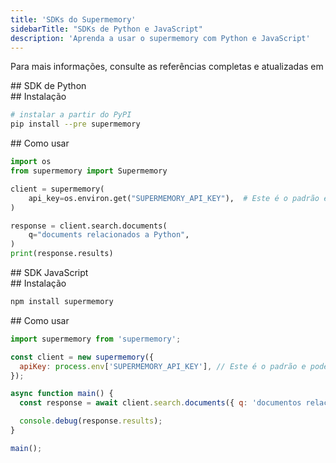 ```yaml
---
title: 'SDKs do Supermemory'
sidebarTitle: "SDKs de Python e JavaScript"
description: 'Aprenda a usar o supermemory com Python e JavaScript'
---
```


Para mais informações, consulte as referências completas e atualizadas em

<Columns cols={2}>
  <Card title="SDK de Python" icon="python" href="https://pypi.org/project/supermemory/">
  </Card>

  <Card title="SDK de JavaScript" icon="js" href="https://www.npmjs.com/package/supermemory">
  </Card>
</Columns>

<div id="python-sdk">
  ## SDK de Python
</div>

<div id="installation">
  ## Instalação
</div>

```sh
# instalar a partir do PyPI
pip install --pre supermemory
```


<div id="usage">
  ## Como usar
</div>

```python
import os
from supermemory import Supermemory

client = supermemory(
    api_key=os.environ.get("SUPERMEMORY_API_KEY"),  # Este é o padrão e pode ser omitido
)

response = client.search.documents(
    q="documents relacionados a Python",
)
print(response.results)
```


<div id="javascript-sdk">
  ## SDK JavaScript
</div>

<div id="installation">
  ## Instalação
</div>

```sh
npm install supermemory
```


<div id="usage">
  ## Como usar
</div>

```js
import supermemory from 'supermemory';

const client = new supermemory({
  apiKey: process.env['SUPERMEMORY_API_KEY'], // Este é o padrão e pode ser omitido
});

async function main() {
  const response = await client.search.documents({ q: 'documentos relacionados a Python' });

  console.debug(response.results);
}

main();
```
